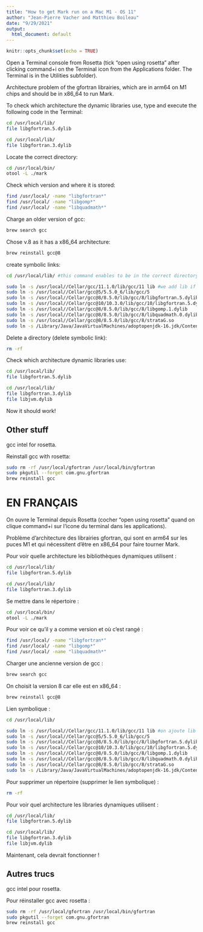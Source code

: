 ```yaml
---
title: "How to get Mark run on a Mac M1 - OS 11"
author: "Jean-Pierre Vacher and Matthieu Boileau"
date: "9/29/2021"
output:
  html_document: default
---
```


```r
knitr::opts_chunk$set(echo = TRUE)
```


Open a Terminal console from Rosetta (tick “open using rosetta” after clicking command+i on the Terminal icon from the Applications folder. The Terminal is in the Utilities subfolder).

Architecture problem of the gfortran librairies, which are in arm64 on M1 chips and should be in x86_64 to run Mark.

To check which architecture the dynamic libraries use, type and execute the following code in the Terminal:
```bash

cd /usr/local/lib/
file libgfortran.5.dylib

cd /usr/local/lib/
file libgfortran.3.dylib
```

Locate the correct directory:
```bash
cd /usr/local/bin/
otool -L ./mark
```


Check which version and where it is stored:
```bash
find /usr/local/ -name "libgfortran*"
find /usr/local/ -name "libgomp*"
find /usr/local/ -name "libquadmath*"
```


Charge an older version of gcc:
```bash
brew search gcc
```

Chose v.8 as it has a x86_64 architecture:
```bash
brew reinstall gcc@8
```

create symbolic links:
```bash
cd /usr/local/lib/ #this command enables to be in the correct directory right away

sudo ln -s /usr/local//Cellar/gcc/11.1.0/lib/gcc/11 lib #we add lib if we are not in the correct directory, otherwise it's not needed
sudo ln -s /usr/local//Cellar/gcc@5/5.5.0_6/lib/gcc/5
sudo ln -s /usr/local//Cellar/gcc@8/8.5.0/lib/gcc/8/libgfortran.5.dylib
sudo ln -s /usr/local//Cellar/gcc@10/10.3.0/lib/gcc/10/libgfortran.5.dylib
sudo ln -s /usr/local//Cellar/gcc@8/8.5.0/lib/gcc/8/libgomp.1.dylib
sudo ln -s /usr/local//Cellar/gcc@8/8.5.0/lib/gcc/8/libquadmath.0.dylib
sudo ln -s /usr/local//Cellar/gcc@8/8.5.0/lib/gcc/8/strataG.so
sudo ln -s /Library/Java/JavaVirtualMachines/adoptopenjdk-16.jdk/Contents/Home/lib/server/libjvm.dylib
```


Delete a directory (delete symbolic link):
```bash
rm -rf
```

Check which architecture dynamic libraries use:
```bash
cd /usr/local/lib/
file libgfortran.5.dylib

cd /usr/local/lib/
file libgfortran.3.dylib
file libjvm.dylib
```

Now it should work!

## Other stuff
gcc intel for rosetta.

Reinstall gcc with rosetta:
```bash
sudo rm -rf /usr/local/gfortran /usr/local/bin/gfortran
sudo pkgutil --forget com.gnu.gfortran
brew reinstall gcc
```

# EN FRANÇAIS

On ouvre le Terminal depuis Rosetta (cocher “open using rosetta” quand on clique command+i sur l'icone du terminal dans les applications).


Problème d'architecture des librairies gfortran, qui sont en arm64 sur les puces M1 et qui nécessitent d'être en x86_64 pour faire tourner Mark.

Pour voir quelle architecture les bibliothèques dynamiques utilisent :
```bash
cd /usr/local/lib/
file libgfortran.5.dylib

cd /usr/local/lib/
file libgfortran.3.dylib
```

Se mettre dans le répertoire :
```bash
cd /usr/local/bin/
otool -L ./mark
```

Pour voir ce qu'il y a comme version et où c'est rangé :
```bash
find /usr/local/ -name "libgfortran*"
find /usr/local/ -name "libgomp*"
find /usr/local/ -name "libquadmath*"
```


Charger une ancienne version de gcc :
```bash
brew search gcc
```

On choisit la version 8 car elle est en x86_64 :
```bash
brew reinstall gcc@8
```

Lien symbolique :
```bash
cd /usr/local/lib/

sudo ln -s /usr/local//Cellar/gcc/11.1.0/lib/gcc/11 lib #on ajoute lib si on n'est pas dans le bon répertoire, sinon pas la peine
sudo ln -s /usr/local//Cellar/gcc@5/5.5.0_6/lib/gcc/5
sudo ln -s /usr/local//Cellar/gcc@8/8.5.0/lib/gcc/8/libgfortran.5.dylib
sudo ln -s /usr/local//Cellar/gcc@10/10.3.0/lib/gcc/10/libgfortran.5.dylib
sudo ln -s /usr/local//Cellar/gcc@8/8.5.0/lib/gcc/8/libgomp.1.dylib
sudo ln -s /usr/local//Cellar/gcc@8/8.5.0/lib/gcc/8/libquadmath.0.dylib
sudo ln -s /usr/local//Cellar/gcc@8/8.5.0/lib/gcc/8/strataG.so
sudo ln -s /Library/Java/JavaVirtualMachines/adoptopenjdk-16.jdk/Contents/Home/lib/server/libjvm.dylib
```

Pour supprimer un répertoire (supprimer le lien symbolique) :
```bash
rm -rf
```

Pour voir quel architecture les libraries dynamiques utilisent :
```bash
cd /usr/local/lib/
file libgfortran.5.dylib

cd /usr/local/lib/
file libgfortran.3.dylib
file libjvm.dylib
```

Maintenant, cela devrait fonctionner !

## Autres trucs
gcc intel pour rosetta.

Pour réinstaller gcc avec rosetta :
```bash
sudo rm -rf /usr/local/gfortran /usr/local/bin/gfortran
sudo pkgutil --forget com.gnu.gfortran
brew reinstall gcc
```
